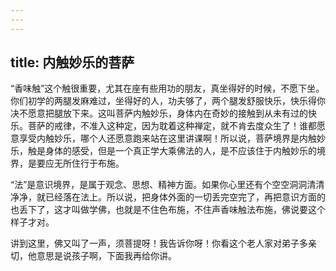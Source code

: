 ```yaml
---
---
---
```

title: 内触妙乐的菩萨
---




“香味触”这个触很重要，尤其在座有些用功的朋友，真坐得好的时候，不愿下坐。你们初学的两腿发麻难过，坐得好的人，功夫够了，两个腿发舒服快乐，快乐得你决不愿意把腿放下来。这叫菩萨内触妙乐，身体内在奇妙的接触到从未有过的快乐。菩萨的戒律，不准入这种定，因为耽着这种禅定，就不肯去度众生了！谁都愿意享受内触妙乐，哪个人还愿意跑来站在这里讲课啊！所以说，菩萨境界是内触妙乐，触是身体的感受，但是一个真正学大乘佛法的人，是不应该住于内触妙乐的境界，是要应无所住行于布施。

“法”是意识境界，是属于观念、思想、精神方面。如果你心里还有个空空洞洞清清净净，就已经落在法上。所以说，把身体外面的一切丢完空完了，再把意识方面的也丢下了，这才叫做学佛，也就是不住色布施，不住声香味触法布施，佛说要这个样子才对。

讲到这里，佛又叫了一声，须菩提呀！我告诉你呀！你看这个老人家对弟子多亲切，他意思是说孩子啊，下面我再给你讲。